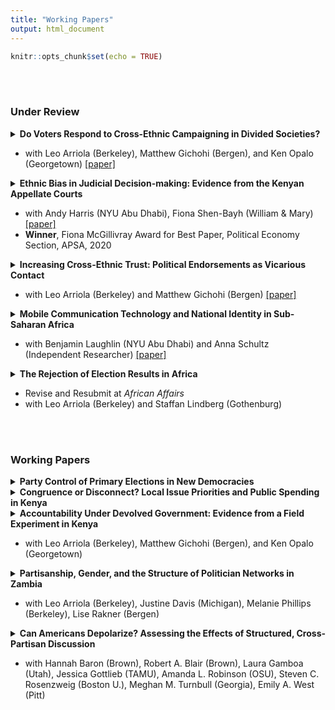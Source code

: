 ```yaml
---
title: "Working Papers"
output: html_document
---
```


```r
knitr::opts_chunk$set(echo = TRUE)
```

<br></br>

### Under Review ###

<details>
<summary>
<b>Do Voters Respond to Cross-Ethnic Campaigning in Divided Societies?</b>
</summary>
<p>Are voters receptive to direct campaign appeals from non-coethnic candidates? Candidates competing for office in ethnically divided societies often seek to win national support by reaching out to voters from different groups. In this context, we argue that candidates may inadvertently dampen their support when personally campaigning among non-coethnic voters. Drawing on the logic of group threat, we claim that the physical presence of a candidate in a non-coethnic constituency, usually through campaign rallies, can heighten voters’ perceptions of intergroup competition. We corroborate this expectation by leveraging a natural experiment that exploits the timing of an unscheduled campaign rally held by a presidential candidate in a non-coethnic constituency during Kenya’s 2017 elections. The logic of group threat becomes evident when comparing survey respondents before and after the rally: the candidate’s post-rally favorability decreases among non-coethnic voters and the proportion of voters identifying in ethnic rather than national terms simultaneously increases.</p>
</details>

* with Leo Arriola (Berkeley), Matthew Gichohi (Bergen), and Ken Opalo (Georgetown) <a href="https://www.dropbox.com/s/2kpphw3uh4rzo1h/ACGO_Rallies.pdf?dl=0">[paper]</a>


<details>
<summary>
<b>Ethnic Bias in Judicial Decision-making: Evidence from the Kenyan Appellate Courts</b>
</summary>
<p>Understanding sources of judicial bias is essential for establishing due process. Yet, theories of judicial decision-making are largely rooted in advanced democracies. To address this gap, this paper examines sources of judicial bias in Kenya, an emerging democracy where ethnicity is understood to play a critical role in shaping sociopolitical outcomes. Using original data from nearly 10,000 criminal appeals from the Kenyan high courts, we exploit the conditional random assignment of judges to estimate the effect of judge-defendant coethnicity on appeal decisions. We find that judges are 3-5% points more likely to grant the appeal of a coethnic defendant compared to a noncoethnic’s. To understand mechanisms, we use text-as-data approaches to analyze the sentiment of written judgments. Our analysis reveals that judges use more favorable terms – pertaining to trust – when adjudicating the fate of coethnics, which we interpret as evidence of an in-group favoritism rather than an out-group derogation mechanism.</p>
</details>

* with Andy Harris (NYU Abu Dhabi), Fiona Shen-Bayh (William & Mary) <a href="https://www.dropbox.com/s/6dimfyevq0vcb2h/CHS_Courts.pdf?dl=0">[paper]</a>
* __Winner__, Fiona McGillivray Award for Best Paper, Political Economy Section, APSA, 2020

<details>
<summary>
<b>Increasing Cross-Ethnic Trust: Political Endorsements as Vicarious Contact</b>
</summary>
<p>Can endorsements persuade voters to transcend politicized ethnic divisions to support candidates from other groups? We argue that endorsements can serve as a form of vicarious contact, allowing voters to observe cooperative interactions between coethnic and non-coethnic politicians. This vicarious contact encourages voters to positively update their beliefs about their potential treatment under a non-coethnic in office. In assessing this claim, we provide evidence from Kenya, where simulated radio news segments were used to experimentally manipulate the ethnic relationship among voters, endorsers, and candidates. We find that voters who hear endorsements from their coethnics, as opposed to non-coethnic endorsements or no endorsement at all, are significantly more likely to vote for a non-coethnic candidate. We further find evidence suggesting this result is mediated by coethnic trust: the trust premium enjoyed by coethnic endorsers is extended to non-coethnic candidates. Voters believe endorsed candidates are more likely to provide non-discriminatory representation.</p>
</details>

* with Leo Arriola (Berkeley) and Matthew Gichohi (Bergen) <a href="https://www.dropbox.com/s/cbe30bt8x3xzcdr/ACG_PolEndorse.pdf?dl=0">[paper]</a>


<details>
<summary>
<b>Mobile Communication Technology and National Identity in Sub-Saharan Africa</b>
</summary>
<p>We examine how the expansion of mobile communications infrastructure affects national identity in sub-Saharan Africa. We argue that in diverse societies where elections are contested along ethnic lines, access to mobile internet technology undermines national identity because it facilitates voter exposure to the polarizing tendencies of the internet. Applying both difference-in-difference and geographic boundary designs on mobile coverage maps and geocoded survey data of more than 75,000 African citizens, we show that access to mobile internet reduces identification with the nation by up to 8–9 percentage points. To establish support for our electoral mechanism, we exploit as-if random variation in the timing of individuals' survey interviews to Presidential elections, during which we argue divisive and polarizing forces are at their peak. Our analysis shows that electoral proximity intensifies the negative effect of mobile internet. Our findings highlights how technological innovations can affect the process of state-building in diverse societies.</p>
</details>

* with Benjamin Laughlin (NYU Abu Dhabi) and Anna Schultz (Independent Researcher) <a href="https://www.dropbox.com/s/0ccs05ypj0t5pxc/CLS_MTechID.pdf?dl=0">[paper]</a>


<details>
<summary>
<b>The Rejection of Election Results in Africa</b>
</summary>
<p>Election results in Africa are more likely to be rejected by opposition parties than anywhere else in the world. This rejection rate has remained nearly constant since the renewal of multiparty elections in the early 1990s. We hypothesize that the persistence of this pattern can be explained, in part, by the victory-legitimacy tradeoff that incumbent leaders must negotiate each electoral cycle. Incumbents who rely on violent tactics to secure their hold on power and demonstrate their strength as political actors should be expected to provoke the rejection of election results. Yet, at the same time, incumbents understand that complete rejection of an election can undermine their legitimacy. We theorize that incumbents in such situations can induce greater acceptance of election results by appointing some of their opponents to post-election governments. An analysis of nearly 200 African elections shows that opposition parties are less likely to accept election results when campaign periods are tainted by violence, regardless of the constraints on executive power or the quality of electoral institutions. The analysis further shows that opposition acceptance of election results systematically shapes post-election government formation in Africa: more parties enter the executive cabinet as more opponents accept the results.</p>
</details>

* Revise and Resubmit at _African Affairs_
* with Leo Arriola (Berkeley) and Staffan Lindberg (Gothenburg)

<br></br>

### Working Papers ###

<details>
<summary>
<b>Party Control of Primary Elections in New Democracies</b>
</summary>
<p>Can political parties retain control over party nominations when candidates are selected through primary elections? As parties in new democracies increasingly open up their candidate selection processes to mass participation, existing literature has been skeptical as to the ability of parties to retain their influence over who will be chosen to represent the party at the ballot box. Contrary to this skepticism, I argue that parties remain key players despite the introduction of primaries, and that party leaders are able to obtain their goals by leveraging their persuasive influence over primary voters. I test this argument using original data on party endorsements and nominations as well as an experiment on primary voters in Kenya. Results suggest that parties can critically shape primary outcomes using endorsements, and that primary voters utilize endorsements to make inferences about a candidate’s electoral prospects and ability to deliver local development.</p>
</details>


<details>
<summary>
<b>Congruence or Disconnect? Local Issue Priorities and Public Spending in Kenya</b>
</summary>
<p>I investigate whether legislators in the Kenyan parliament (MPs) are responsive to the preferences of their local constituents. I first assess the level of congruence between constituency-level issue priorities estimated via multilevel regression and post-stratification and the sectoral allocation decisions made by MPs regarding the Constituency Development Fund. My analyses yield three key insights. First, overall, evidence suggests a disconnect rather than congruence. Second, the level of congruence between constituency-level public opinion and MP spending decisions are heterogeneous across different spending categories. Third, any limited congruence observed is driven primarily by swing constituencies in which the MP won with a narrow margin of victory in the previous election. I expand on this exploratory analysis to causally identify the effect of local issue salience by exploiting exogenous sources of variation across two public spending categories: water and security. The results of the analysis confirm that despite substantial increases in local issue salience, only legislators that are competing in swing constituencies respond to constituent preferences by increasing spending in those categories.</p>
</details>


<details>
<summary>
<b>Accountability Under Devolved Government: Evidence from a Field Experiment in Kenya</b>
</summary>
<p>Political decentralization in African countries has the potential to transform the relationship between citizens and their representatives. But scholars have yet to fully understand whether or how voters adapt to the accountability demands imposed by having to elect representatives at multiple levels of government. Do voter assessments of local politicians depend on coethnicity, as prior studies have shown with national politicians? Are voters willing to update their assessments of incumbent performance based on new information? To answer such questions, we examine how voter evaluations of local incumbents are conditioned by information and partisanship. An experimental survey design presented respondents in two Kenyan counties, Uasin Gishu and Trans Nzoia, with randomized positive versus negative information about the performance of incumbent county governors in the run-up to the 2017 elections. The results show that some voters are willing to update their vote preference based on positive information about incumbent performance. However, these effects are found almost exclusively in Trans Nzoia, where exposure to positive information significantly increases the likelihood of voting for the incumbent even among non-coethnics, non-copartisans, and respondents with prior negative evaluations of the incumbent. In Uasin Gishu, by contrast, we find no such effects. We postulate that the differences between the two counties may be driven by distinct patterns in the distribution of political support for the two incumbents.</p>
</details>

* with Leo Arriola (Berkeley), Matthew Gichohi (Bergen), and Ken Opalo (Georgetown)


<details>
<summary>
<b>Partisanship, Gender, and the Structure of Politician Networks in Zambia</b>
</summary>
<p>Although women have entered government in African countries at an unprecedented rate over the past three decades, it remains unknown to what extent they have acquired the influence necessary to shape policymaking. Are women able to exercise personal influence to the same degree or in the same ways as their male counterparts? We argue that women tend to be less influential than men due to the structure of their personal networks with other politicians. Prior scholarship on African politics has demonstrated that political outcomes depend on the personal ties that connect politicians to one other. Based on a novel network survey among Zambian candidates, we demonstrate that women tend to be peripherally situated within networks. We find that women are systematically less likely to be connected to others in social or work networks among politicians. We also demonstrate that, while having fewer connections than men, women have connections with more important people in both social and work networks.</p>
</details>

* with Leo Arriola (Berkeley), Justine Davis (Michigan), Melanie Phillips (Berkeley), Lise Rakner (Bergen) 


<details>
<summary>
<b>Can Americans Depolarize? Assessing the Effects of Structured, Cross-Partisan Discussion</b>
</summary>
<p>The American public is deeply polarized along partisan lines. Despite the fact that polarization is negatively correlated with important behavioral outcomes like interpersonal and economic relations, lack of political trust, belief in political legitimacy, and support for democratic norms, we know very little about what could reduce polarization. Can Americans depolarize? If so, how? To answer these questions, we partnered with a non-governmental organization--"Braver Angels"--to assess the effect of one of their depolarization workshops. We randomly assigned undergraduate students from four universities to either participate in the workshop, or simply take our three surveys, baseline, midline and endline. We find that the workshops significantly reduce polarization according to implicit and behavioral measures of affective polarization, but had weaker effects on explicit measures of affective polarization. The effects dissipate over time, but hold across partisan groups. We do not find strong evidence to support any of the potential mechanisms we originally mapped out, but qualitative data collected during the workshops suggests that they may have worked mostly by reducing mass political depolarization, recognizing ingroup heterogeneity, and enhancing outgroup empathy.</p>
</details>

* with Hannah Baron (Brown), Robert A. Blair (Brown), Laura Gamboa (Utah), Jessica Gottlieb (TAMU), Amanda L. Robinson (OSU), Steven C. Rosenzweig (Boston U.), Meghan M. Turnbull (Georgia), Emily A. West (Pitt)





